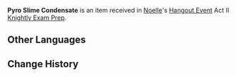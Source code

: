 {{Item Infobox
|id           = 100765
|image        = Item Slime Condensate.png
|type         = Quest Items
|description  = The condensate of a [[Pyro Slime]]. It bears slight traces of [[Pyro]] energy.
|source1      = [[Noelle Rides Out]]
}}
'''Pyro Slime Condensate''' is an item received in [[Noelle]]'s [[Hangout Event]] Act II [[Knightly Exam Prep]].

==Other Languages==
{{Other Languages
|default_hidden = 1
|en      = Pyro Slime Condensate
|zhs     = 火史莱姆凝液
|zhs_rm  = Huǒ Shǐláimǔ Níngyè
|zht     = 火史萊姆凝液
|zht_rm  = Huǒ Shǐláimǔ Níngyè
|ja      = 炎スライムの液体
|ja_rm   = Honoo Suraimu no Ekitai
|ko      = 화염 슬라임 응축액
|ko_rm   = 
|es      = Condensado de Slime Pyro
|fr      = Bave de Pyroblob
|ru      = Слизь Пиро слайма
|th      = Pyro Slime Condensate
|vi      = Dịch Slime Hỏa
|de      = Pyro-Schleimabsonderung
|id      = Pyro Slime Condensate
|pt      = Condensação de Slime Pyro
}}

==Change History==
{{Change History|1.5}}